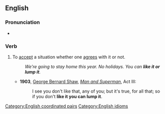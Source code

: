 ==English==

===Pronunciation===
* {{audio|en|En-au-like it or lump it.ogg|Audio (AU)}}

===Verb===
{{en-verb|like<> it or lump<> it}}

# {{lb|en|colloquial}} To [[accept]] a situation whether one [[agree]]s with it or not.
#: ''We're going to stay home this year. No holidays. You can '''like it or lump it'''.''
#* '''1903''', [[w:George Bernard Shaw|George Bernard Shaw]], ''[[w:Man and Superman|Man and Superman]]'', Act III:
#*: I see you don't like that, any of you; but it's true, for all that; so if you don't '''like it you can lump it'''.

[[Category:English coordinated pairs]]
[[Category:English idioms]]